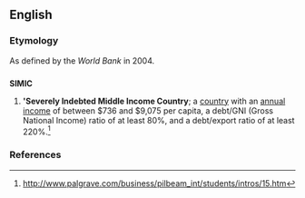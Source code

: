 ==English==

===Etymology===
As defined by the ''World Bank'' in 2004.

==={{acronym}}===
'''SIMIC'''

# {{context|macroeconomics}} ''''Severely Indebted Middle Income Country'''; a [[country]] with an [[annual]] [[income]] of between $736 and $9,075 per capita, a debt/GNI (Gross National Income) ratio of at least 80%, and a debt/export ratio of at least 220%.<ref>http://www.palgrave.com/business/pilbeam_int/students/intros/15.htm</ref>

===References===
<references/>